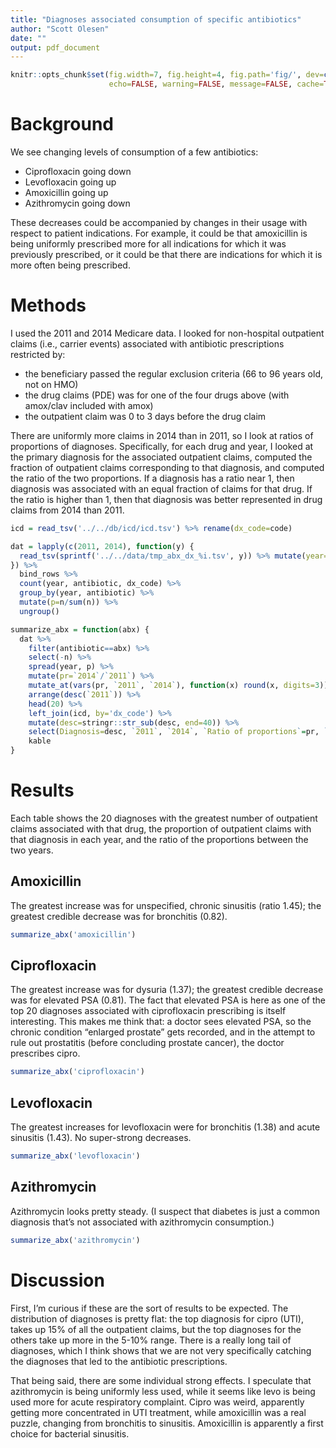 ```yaml
---
title: "Diagnoses associated consumption of specific antibiotics"
author: "Scott Olesen"
date: ""
output: pdf_document
---
```


```r
knitr::opts_chunk$set(fig.width=7, fig.height=4, fig.path='fig/', dev=c('png', 'pdf'),
                      echo=FALSE, warning=FALSE, message=FALSE, cache=TRUE, autodep=TRUE)
```

# Background

We see changing levels of consumption of a few antibiotics:

- Ciprofloxacin going down
- Levofloxacin going up
- Amoxicillin going up
- Azithromycin going down

These decreases could be accompanied by changes in their usage with respect to patient indications. For example, it could be that amoxicillin is being uniformly prescribed more for all indications for which it was previously prescribed, or it could be that there are indications for which it is more often being prescribed.

# Methods

I used the 2011 and 2014 Medicare data. I looked for non-hospital outpatient claims (i.e., carrier events) associated with antibiotic prescriptions restricted by:

- the beneficiary passed the regular exclusion criteria (66 to 96 years old, not on HMO)
- the drug claims (PDE) was for one of the four drugs above (with amox/clav included with amox)
- the outpatient claim was 0 to 3 days before the drug claim

There are uniformly more claims in 2014 than in 2011, so I look at ratios of proportions of diagnoses. Specifically, for each drug and year, I looked at the primary diagnosis for the associated outpatient claims, computed the fraction of outpatient claims corresponding to that diagnosis, and computed the ratio of the two proportions. If a diagnosis has a ratio near 1, then diagnosis was associated with an equal fraction of claims for that drug. If the ratio is higher than 1, then that diagnosis was better represented in drug claims from 2014 than 2011.

```r
icd = read_tsv('../../db/icd/icd.tsv') %>% rename(dx_code=code)

dat = lapply(c(2011, 2014), function(y) {
  read_tsv(sprintf('../../data/tmp_abx_dx_%i.tsv', y)) %>% mutate(year=y)
}) %>%
  bind_rows %>%
  count(year, antibiotic, dx_code) %>%
  group_by(year, antibiotic) %>%
  mutate(p=n/sum(n)) %>%
  ungroup()
```
  
```r
summarize_abx = function(abx) {
  dat %>%
    filter(antibiotic==abx) %>%
    select(-n) %>%
    spread(year, p) %>%
    mutate(pr=`2014`/`2011`) %>%
    mutate_at(vars(pr, `2011`, `2014`), function(x) round(x, digits=3)) %>%
    arrange(desc(`2011`)) %>%
    head(20) %>%
    left_join(icd, by='dx_code') %>%
    mutate(desc=stringr::str_sub(desc, end=40)) %>%
    select(Diagnosis=desc, `2011`, `2014`, `Ratio of proportions`=pr, `ICD code`=dx_code) %>%
    kable
}
```

# Results

Each table shows the 20 diagnoses with the greatest number of outpatient claims associated with that drug, the proportion of outpatient claims with that diagnosis in each year, and the ratio of the proportions between the two years.

## Amoxicillin

The greatest increase was for unspecified, chronic sinusitis (ratio 1.45); the greatest credible decrease was for bronchitis (0.82).

```r
summarize_abx('amoxicillin')
```

## Ciprofloxacin

The greatest increase was for dysuria (1.37); the greatest credible decrease was for elevated PSA (0.81). The fact that elevated PSA is here as one of the top 20 diagnoses associated with ciprofloxacin prescribing is itself interesting. This makes me think that: a doctor sees elevated PSA, so the chronic condition "enlarged prostate" gets recorded, and in the attempt to rule out prostatitis (before concluding prostate cancer), the doctor prescribes cipro.

```r
summarize_abx('ciprofloxacin')
```

## Levofloxacin

The greatest increases for levofloxacin were for bronchitis (1.38) and acute sinusitis (1.43). No super-strong decreases.

```r
summarize_abx('levofloxacin')
```

## Azithromycin

Azithromycin looks pretty steady. (I suspect that diabetes is just a common diagnosis that's not associated with azithromycin consumption.)

```r
summarize_abx('azithromycin')
```

# Discussion

First, I'm curious if these are the sort of results to be expected. The distribution of diagnoses is pretty flat: the top diagnosis for cipro (UTI), takes up 15% of all the outpatient claims, but the top diagnoses for the others take up more in the 5-10% range. There is a really long tail of diagnoses, which I think shows that we are not very specifically catching the diagnoses that led to the antibiotic prescriptions.

That being said, there are some individual strong effects. I speculate that azithromycin is being uniformly less used, while it seems like levo is being used more for acute respiratory complaint. Cipro was weird, apparently getting more concentrated in UTI treatment, while amoxicillin was a real puzzle, changing from bronchitis to sinusitis. Amoxicillin is apparently a first choice for bacterial sinusitis.